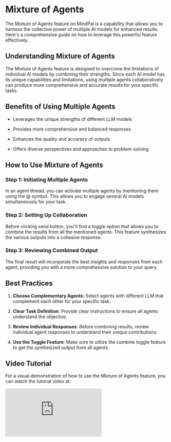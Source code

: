 # Mixture of Agents

The Mixture of Agents feature on MindPal is a capability that allows you to harness the collective power of multiple AI models for enhanced results. Here's a comprehensive guide on how to leverage this powerful feature effectively.

## Understanding Mixture of Agents

The Mixture of Agents feature is designed to overcome the limitations of individual AI models by combining their strengths. Since each AI model has its unique capabilities and limitations, using multiple agents collaboratively can produce more comprehensive and accurate results for your specific tasks.

## Benefits of Using Multiple Agents

*   Leverages the unique strengths of different LLM models
    
*   Provides more comprehensive and balanced responses
    
*   Enhances the quality and accuracy of outputs
    
*   Offers diverse perspectives and approaches to problem-solving
    

## How to Use Mixture of Agents

### Step 1: Initiating Multiple Agents

In an agent thread, you can activate multiple agents by mentioning them using the @ symbol. This allows you to engage several AI models simultaneously for your task.

### Step 2: Setting Up Collaboration

Before clicking send button, you'll find a toggle option that allows you to combine the results from all the mentioned agents. This feature synthesizes the various outputs into a cohesive response.

### Step 3: Reviewing Combined Output

The final result will incorporate the best insights and responses from each agent, providing you with a more comprehensive solution to your query.

## Best Practices

1.  **Choose Complementary Agents**: Select agents with different LLM that complement each other for your specific task.
    
2.  **Clear Task Definition**: Provide clear instructions to ensure all agents understand the objective.
    
3.  **Review Individual Responses**: Before combining results, review individual agent responses to understand their unique contributions.
    
4.  **Use the Toggle Feature**: Make sure to utilize the combine toggle feature to get the synthesized output from all agents.
    

## Video Tutorial

For a visual demonstration of how to use the Mixture of Agents feature, you can watch the tutorial video at: 
<iframe
  style={{ width: "100%", aspectRatio: "16/9", marginTop: "32px" }}
  src="https://www.youtube.com/embed/zfmUBmu8bC8"
  title="YouTube video player"
  frameBorder="0"
  allow="accelerometer; autoplay; clipboard-write; encrypted-media; gyroscope; picture-in-picture; web-share"
  allowFullScreen
></iframe>




<PageFooter />

